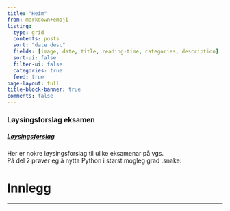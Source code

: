 ```yaml
---
title: "Heim"
from: markdown+emoji
listing:
  type: grid
  contents: posts
  sort: "date desc"
  fields: [image, date, title, reading-time, categories, description]
  sort-ui: false
  filter-ui: false
  categories: true
  feed: true
page-layout: full
title-block-banner: true
comments: false
---
```

### Løysingsforslag eksamen

##### [Løysingsforslag](/lf.qmd)
Her er nokre løysingsforslag til ulike eksamenar på vgs. <br>
På del 2 prøver eg å nytta Python i størst mogleg grad :snake:

# Innlegg

---


